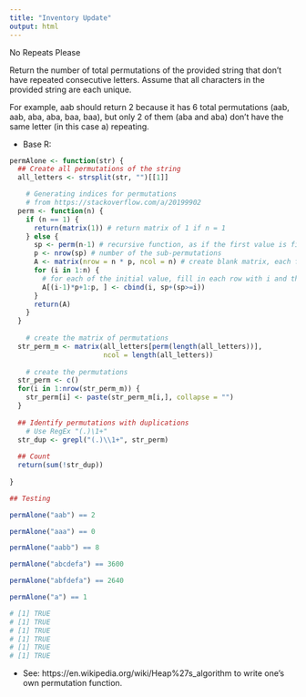 ```yaml
---
title: "Inventory Update"
output: html
---
```


No Repeats Please

Return the number of total permutations of the provided string that don't have repeated consecutive letters. Assume that all characters in the provided string are each unique.

For example, aab should return 2 because it has 6 total permutations (aab, aab, aba, aba, baa, baa), but only 2 of them (aba and aba) don't have the same letter (in this case a) repeating.


- Base R:
```r
permAlone <- function(str) {
  ## Create all permutations of the string
  all_letters <- strsplit(str, "")[[1]]

    # Generating indices for permutations
    # from https://stackoverflow.com/a/20199902
  perm <- function(n) {
    if (n == 1) {
      return(matrix(1)) # return matrix of 1 if n = 1
    } else { 
      sp <- perm(n-1) # recursive function, as if the first value is fixed
      p <- nrow(sp) # number of the sub-permutations
      A <- matrix(nrow = n * p, ncol = n) # create blank matrix, each first value have their own set of sub-permutation
      for (i in 1:n) {
        # for each of the initial value, fill in each row with i and the sub mutations (?)
        A[(i-1)*p+1:p, ] <- cbind(i, sp+(sp>=i))
      }
      return(A)
    }
  }
   
    # create the matrix of permutations
  str_perm_m <- matrix(all_letters[perm(length(all_letters))], 
                       ncol = length(all_letters))
    
    # create the permutations
  str_perm <- c()
  for(i in 1:nrow(str_perm_m)) {
    str_perm[i] <- paste(str_perm_m[i,], collapse = "")
  }
  
  ## Identify permutations with duplications
    # Use RegEx "(.)\1+"
  str_dup <- grepl("(.)\\1+", str_perm)
  
  ## Count
  return(sum(!str_dup))
  
}

## Testing

permAlone("aab") == 2

permAlone("aaa") == 0

permAlone("aabb") == 8

permAlone("abcdefa") == 3600

permAlone("abfdefa") == 2640

permAlone("a") == 1

# [1] TRUE
# [1] TRUE
# [1] TRUE
# [1] TRUE
# [1] TRUE
# [1] TRUE
```
- See: https://en.wikipedia.org/wiki/Heap%27s_algorithm to write one's own permutation function.